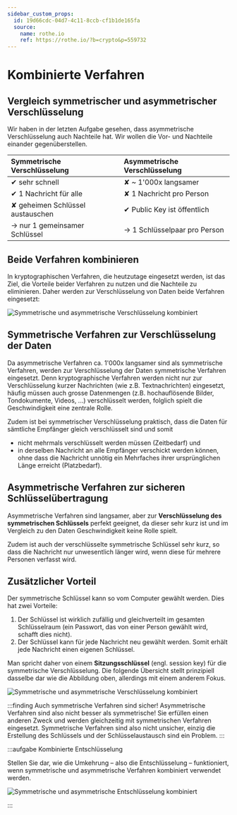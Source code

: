 ```yaml
---
sidebar_custom_props:
  id: 19d66cdc-04d7-4c11-8ccb-cf1b1de165fa
  source:
    name: rothe.io
    ref: https://rothe.io/?b=crypto&p=559732
---
```



# Kombinierte Verfahren

## Vergleich symmetrischer und asymmetrischer Verschlüsselung
Wir haben in der letzten Aufgabe gesehen, dass asymmetrische Verschlüsselung auch Nachteile hat. Wir wollen die Vor- und Nachteile einander gegenüberstellen.

| Symmetrische Verschlüsselung     | Asymmetrische Verschlüsselung |
| :------------------------------- | :---------------------------- |
| ✔ sehr schnell                   | ✘ ~ 1'000x langsamer          |
| ✔ 1 Nachricht für alle           | ✘ 1 Nachricht pro Person      |
| ✘ geheimen Schlüssel austauschen | ✔ Public Key ist öffentlich   |
| → nur 1 gemeinsamer Schlüssel    | → 1 Schlüsselpaar pro Person  |

## Beide Verfahren kombinieren
In kryptographischen Verfahren, die heutzutage eingesetzt werden, ist das Ziel, die Vorteile beider Verfahren zu nutzen und die Nachteile zu eliminieren. Daher werden zur Verschlüsselung von Daten beide Verfahren eingesetzt:

![Symmetrische und asymmetrische Verschlüsselung kombiniert](img/symm-asymm-encryption.svg)


## Symmetrische Verfahren zur Verschlüsselung der Daten
Da asymmetrische Verfahren ca. 1'000x langsamer sind als symmetrische Verfahren, werden zur Verschlüsselung der Daten symmetrische Verfahren eingesetzt. Denn kryptographische Verfahren werden nicht nur zur Verschlüsselung kurzer Nachrichten (wie z.B. Textnachrichten) eingesetzt, häufig müssen auch grosse Datenmengen (z.B. hochauflösende Bilder, Tondokumente, Videos, ...) verschlüsselt werden, folglich spielt die Geschwindigkeit eine zentrale Rolle.

Zudem ist bei symmetrischer Verschlüsselung praktisch, dass die Daten für sämtliche Empfänger gleich verschlüsselt sind und somit
- nicht mehrmals verschlüsselt werden müssen (Zeitbedarf) und
- in derselben Nachricht an alle Empfänger verschickt werden können, ohne dass die Nachricht unnötig ein Mehrfaches ihrer ursprünglichen Länge erreicht (Platzbedarf).

## Asymmetrische Verfahren zur sicheren Schlüsselübertragung
Asymmetrische Verfahren sind langsamer, aber zur **Verschlüsselung des symmetrischen Schlüssels** perfekt geeignet, da dieser sehr kurz ist und im Vergleich zu den Daten Geschwindigkeit keine Rolle spielt.

Zudem ist auch der verschlüsselte symmetrische Schlüssel sehr kurz, so dass die Nachricht nur unwesentlich länger wird, wenn diese für mehrere Personen verfasst wird.

## Zusätzlicher Vorteil
Der symmetrische Schlüssel kann so vom Computer gewählt werden. Dies hat zwei Vorteile:

1. Der Schlüssel ist wirklich zufällig und gleichverteilt im gesamten Schlüsselraum (ein Passwort, das von einer Person gewählt wird, schafft dies nicht).
2. Der Schlüssel kann für jede Nachricht neu gewählt werden. Somit erhält jede Nachricht einen eigenen Schlüssel.


Man spricht daher von einem **Sitzungsschlüssel** (engl. session key) für die symmetrische Verschlüsselung. Die folgende Übersicht stellt prinzipiell dasselbe dar wie die Abbildung oben, allerdings mit einem anderem Fokus.

![Symmetrische und asymmetrische Verschlüsselung kombiniert](img/symm-asymm-encryption-binary.svg)


:::finding Auch symmetrische Verfahren sind sicher!
Asymmetrische Verfahren sind also nicht besser als symmetrische! Sie erfüllen einen anderen Zweck und werden gleichzeitig mit symmetrischen Verfahren eingesetzt. Symmetrische Verfahren sind also nicht unsicher, einzig die Erstellung des Schlüssels und der Schlüsselaustausch sind ein Problem.
:::

:::aufgabe Kombinierte Entschlüsselung
<Answer type="state" webKey="f3793094-edc0-4445-878e-0d721242d701" />

Stellen Sie dar, wie die Umkehrung – also die Entschlüsselung – funktioniert, wenn symmetrische und asymmetrische Verfahren kombiniert verwendet werden.

<Answer type="text" webKey="4a33b602-eb5f-427d-ba5e-725756b5f112" />

<Solution webKey="1f2cf2b5-9a49-48e7-9b45-6bca55560abf">

![Symmetrische und asymmetrische Entschlüsselung kombiniert](img/symm-asymm-decryption-binary.svg)

</Solution>

:::


